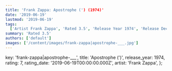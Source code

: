 ```yaml
---
title: 'Frank Zappa: Apostrophe (') (1974)'
date: '2019-06-19'
lastmod: '2019-06-19'
tags:
  ['Artist Frank Zappa', 'Rated 3.5', 'Release Year 1974', 'Release Decade 1970']
summary: 'Rated 3.5'
authors: ['default']
images: ['/content/images/frank-zappa|apostrophe-___.jpg']
---
```


  key: 'frank-zappa|apostrophe-___',
  title: 'Apostrophe (')',
  release_year: 1974,
  rating: 7,
  rating_date: '2019-06-19T00:00:00.000Z',
  artist: 'Frank Zappa',
};

<MusicRating data={data} />
